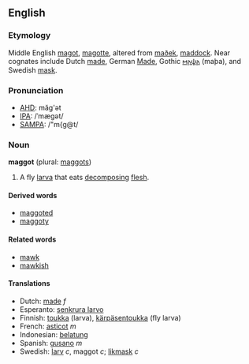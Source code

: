 ==English==

===Etymology===
Middle English [[magot]], [[magotte]], altered from [[maðek]], [[maddock]].  Near cognates include Dutch [[made]], German [[Made]], Gothic [[𐌼𐌰𐌸𐌰]] (maþa), and Swedish [[mask]].

===Pronunciation===
*[[w:AHD|AHD]]: măg'ət
*[[w:IPA|IPA]]: /ˈmægət/
*[[w:SAMPA|SAMPA]]: /"m{g@t/

===Noun===
'''maggot''' (plural: [[maggots]])
# A fly [[larva]] that eats [[decompose|decomposing]] [[flesh]].

====Derived words====
*[[maggoted]]
*[[maggoty]]

====Related words====
*[[mawk]]
*[[mawkish]]

====Translations====
*Dutch: [[made]] ''f''
*Esperanto: [[senkrura larvo]]
*Finnish: [[toukka]] (larva), [[kärpäsentoukka]] (fly larva)
*French: [[asticot]] ''m''
*Indonesian: [[belatung]]
*Spanish: [[gusano]] ''m''
*Swedish: [[larv]] ''c'', maggot ''c''; [[likmask]] ''c''